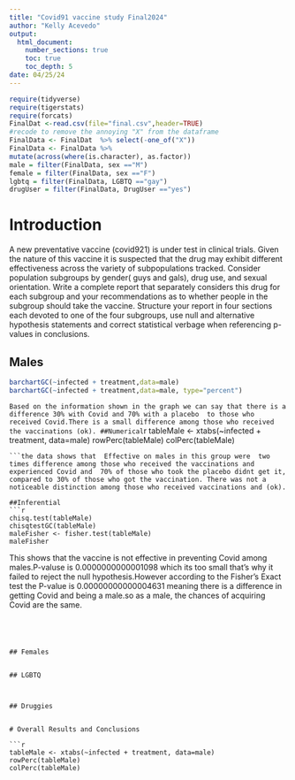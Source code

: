 ```yaml
---
title: "Covid91 vaccine study Final2024"
author: "Kelly Acevedo"
output: 
  html_document:
    number_sections: true
    toc: true
    toc_depth: 5
date: 04/25/24 
---
```


```r
require(tidyverse)
require(tigerstats)
require(forcats)
FinalDat <-read.csv(file="final.csv",header=TRUE)
#recode to remove the annoying "X" from the dataframe
FinalData <- FinalDat  %>% select(-one_of("X"))
FinalData <- FinalData %>%
mutate(across(where(is.character), as.factor))
male = filter(FinalData, sex =="M")
female = filter(FinalData, sex =="F")
lgbtq = filter(FinalData, LGBTQ =="gay")
drugUser = filter(FinalData, DrugUser =="yes")

```


# Introduction

A new  preventative vaccine (covid921) is under test in clinical trials. Given the nature of this vaccine it is suspected that the drug may exhibit different effectiveness across the variety of subpopulations tracked. Consider population subgroups by gender( guys and gals), drug use, and sexual orientation. Write a complete report that separately considers this drug for each subgroup and your recommendations as to whether people in the subgroup should take the vaccine. Structure your report in four sections each devoted to one of the four subgroups, use null and alternative hypothesis statements and correct statistical verbage when referencing p-values in conclusions.

## Males

```r
barchartGC(~infected + treatment,data=male)
barchartGC(~infected + treatment,data=male, type="percent")
```
```Based on the information shown in the graph we can say that there is a difference 30% with Covid and 70% with a placebo 
to those who received Covid.There is a small difference among those who received the vaccinations (ok).
##Numerical
```r
tableMale <- xtabs(~infected + treatment, data=male)
rowPerc(tableMale)
colPerc(tableMale)
```
```the data shows that  Effective on males in this group were  two times difference among those who received the vaccinations and experienced Covid and  70% of those who took the placebo didnt get it, compared to 30% of those who got the vaccination. There was not a noticeable distinction among those who received vaccinations and (ok).

##Inferential 
```r
chisq.test(tableMale)
chisqtestGC(tableMale)
maleFisher <- fisher.test(tableMale)
maleFisher
```
This shows that the vaccine is not effective in preventing Covid among males.P-valuse is 0.0000000000001098 which its too small that's why it failed to reject the null hypothesis.However according to the Fisher's Exact test the P-value is 0.00000000000004631 meaning there is a difference in getting Covid and being a male.so as a male, the chances of acquiring Covid are the same.


```

```
```



## Females


## LGBTQ



## Druggies


# Overall Results and Conclusions

```r
tableMale <- xtabs(~infected + treatment, data=male)
rowPerc(tableMale)
colPerc(tableMale)
```

